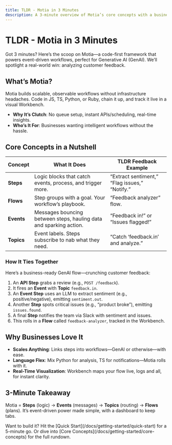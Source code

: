 ```yaml
---
title: TLDR - Motia in 3 Minutes
description: A 3-minute overview of Motia’s core concepts with a business-ready GenAI use case
---
```


# TLDR - Motia in 3 Minutes

Got 3 minutes? Here’s the scoop on Motia—a code-first framework that powers event-driven workflows, perfect for Generative AI (GenAI). We’ll spotlight a real-world win: analyzing customer feedback.

## What’s Motia?
Motia builds scalable, observable workflows without infrastructure headaches. Code in JS, TS, Python, or Ruby, chain it up, and track it live in a visual Workbench.

- **Why It’s Clutch**: No queue setup, instant APIs/scheduling, real-time insights.
- **Who’s It For**: Businesses wanting intelligent workflows without the hassle.

## Core Concepts in a Nutshell

| Concept    | What It Does                                                                                   | TLDR Feedback Example                        |
|------------|------------------------------------------------------------------------------------------------|----------------------------------------------|
| **Steps**  | Logic blocks that catch events, process, and trigger more.                                    | “Extract sentiment,” “Flag issues,” “Notify.”|
| **Flows**  | Step groups with a goal. Your workflow’s playbook.                                            | “Feedback analyzer” flow.                    |
| **Events** | Messages bouncing between steps, hauling data and sparking action.                            | “Feedback in!” or “Issues flagged!”          |
| **Topics** | Event labels. Steps subscribe to nab what they need.                                          | “Catch ‘feedback.in’ and analyze.”           |

### How It Ties Together
Here’s a business-ready GenAI flow—crunching customer feedback:
1. An **API Step** grabs a review (e.g., `POST /feedback`).
2. It fires an **Event** with **Topic** `feedback.in`.
3. An **Event Step** uses an LLM to extract sentiment (e.g., positive/negative), emitting `sentiment.out`.
4. Another **Step** spots critical issues (e.g., “product broke”), emitting `issues.found`.
5. A final **Step** notifies the team via Slack with sentiment and issues.
6. This rolls in a **Flow** called `feedback-analyzer`, tracked in the Workbench.

## Why Businesses Love It
- **Scales Anything**: Links steps into workflows—GenAI or otherwise—with ease.
- **Language Flex**: Mix Python for analysis, TS for notifications—Motia rolls with it.
- **Real-Time Visualization**: Workbench maps your flow live, logs and all, for instant clarity.

## 3-Minute Takeaway
Motia = **Steps** (logic) → **Events** (messages) → **Topics** (routing) → **Flows** (plans). It’s event-driven power made simple, with a dashboard to keep tabs.

<Callout>
Want to build it? Hit the [Quick Start](/docs/getting-started/quick-start) for a 5-minute go. Or dive into [Core Concepts](/docs/getting-started/core-concepts) for the full rundown.
</Callout>